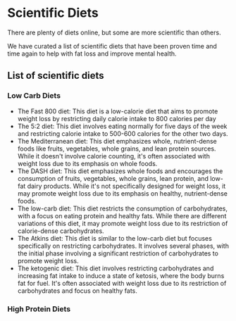 
<Head>
    <title>Scientific Diets | Guy Guide</title>
    <meta
        name="description"
        content="A list of Scientific Diets and where to start"
    />
    <meta
        property="og:description"
        content="Guy Guide | Scientific Diets"
    />
</Head>

# Scientific Diets

There are plenty of diets online, but some are more scientific than others.

We have curated a list of scientific diets that have been proven time and time again to help with fat loss and improve mental health.

## List of scientific diets

### Low Carb Diets
- The Fast 800 diet: This diet is a low-calorie diet that aims to promote weight loss by restricting daily calorie intake to 800 calories per day
- The 5:2 diet: This diet involves eating normally for five days of the week and restricting calorie intake to 500-600 calories for the other two days.
- The Mediterranean diet: This diet emphasizes whole, nutrient-dense foods like fruits, vegetables, whole grains, and lean protein sources. While it doesn't involve calorie counting, it's often associated with weight loss due to its emphasis on whole foods.
- The DASH diet: This diet emphasizes whole foods and encourages the consumption of fruits, vegetables, whole grains, lean protein, and low-fat dairy products. While it's not specifically designed for weight loss, it may promote weight loss due to its emphasis on healthy, nutrient-dense foods.
- The low-carb diet: This diet restricts the consumption of carbohydrates, with a focus on eating protein and healthy fats. While there are different variations of this diet, it may promote weight loss due to its restriction of calorie-dense carbohydrates.
- The Atkins diet: This diet is similar to the low-carb diet but focuses specifically on restricting carbohydrates. It involves several phases, with the initial phase involving a significant restriction of carbohydrates to promote weight loss.
- The ketogenic diet: This diet involves restricting carbohydrates and increasing fat intake to induce a state of ketosis, where the body burns fat for fuel. It's often associated with weight loss due to its restriction of carbohydrates and focus on healthy fats.

### High Protein Diets